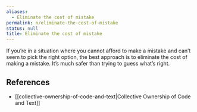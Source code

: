 ```yaml
---
aliases:
  - Eliminate the cost of mistake
permalink: n/eliminate-the-cost-of-mistake
status: null
title: Eliminate the cost of mistake
---
```

If you’re in a situation where you cannot afford to make a mistake and can’t seem to pick the right option, the best approach is to eliminate the cost of making a mistake. It’s much safer than trying to guess what’s right.

## References

- [[collective-ownership-of-code-and-text|Collective Ownership of Code and Text]]

